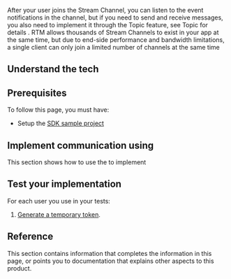 
After your user joins the Stream Channel, you can listen to the event notifications in the channel, but if you
need to send and receive messages, you also need to implement it through the Topic feature, see Topic for details .
RTM allows thousands of Stream Channels to exist in your app at the same time, but due to end-side performance and bandwidth limitations, a single client can only join a limited number of channels at the same time

## Understand the tech


## Prerequisites

To follow this page, you must have:

- Setup the [<Vg k="MESS"/> SDK sample project](/en/signaling/get-started/get-started-sdk#project-setup)

## Implement communication using <Vg k="CP"/>

This section shows how to use the <Vpd k="SDK" /> to implement

<ProjectImplement/>

## Test your implementation

For each user you use in your tests:

1. [Generate a temporary token](../reference/manage-agora-account#generate-a--token).


<ProjectTest/>

## Reference

This section contains information that completes the information in this page, or points you to documentation that explains other aspects to this
product.

<Reference/>
